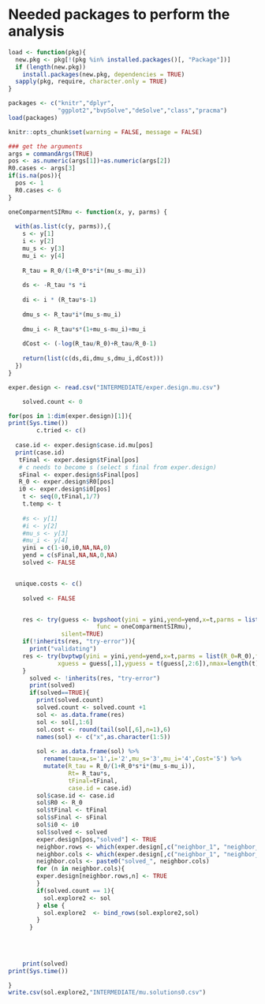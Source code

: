 
# Needed packages to perform the analysis
```r
load <- function(pkg){
  new.pkg <- pkg[!(pkg %in% installed.packages()[, "Package"])]
  if (length(new.pkg))
    install.packages(new.pkg, dependencies = TRUE)
  sapply(pkg, require, character.only = TRUE)
} 

packages <- c("knitr","dplyr",
              "ggplot2","bvpSolve","deSolve","class","pracma")
load(packages)
```

```r
knitr::opts_chunk$set(warning = FALSE, message = FALSE) 
```

```r
### get the arguments
args = commandArgs(TRUE)
pos <- as.numeric(args[1])+as.numeric(args[2])
R0.cases <- args[3]
if(is.na(pos)){
  pos <- 1
  R0.cases <- 6
}
```
        
   
```r
oneComparmentSIRmu <- function(x, y, parms) {
  
  with(as.list(c(y, parms)),{
    s <- y[1] 
    i <- y[2] 
    mu_s <- y[3]
    mu_i <- y[4]
    
    R_tau = R_0/(1+R_0*s*i*(mu_s-mu_i))
    
    ds <- -R_tau *s *i
    
    di <- i * (R_tau*s-1)
    
    dmu_s <- R_tau*i*(mu_s-mu_i)
    
    dmu_i <- R_tau*s*(1+mu_s-mu_i)+mu_i
    
    dCost <- (-log(R_tau/R_0)+R_tau/R_0-1)
    
    return(list(c(ds,di,dmu_s,dmu_i,dCost)))
  })
}
```



```r
exper.design <- read.csv("INTERMEDIATE/exper.design.mu.csv")
```
```r
    solved.count <- 0
```
```r
for(pos in 1:dim(exper.design)[1]){
print(Sys.time())
        c.tried <- c()
        
  case.id <- exper.design$case.id.mu[pos]
  print(case.id)
   tFinal <- exper.design$tFinal[pos]
   # c needs to become s (select s final from exper.design)
   sFinal <- exper.design$sFinal[pos]
   R_0 <- exper.design$R0[pos]
   i0 <- exper.design$i0[pos]
    t <- seq(0,tFinal,1/7)
    t.temp <- t
    
    #s <- y[1] 
    #i <- y[2] 
    #mu_s <- y[3]
    #mu_i <- y[4]
    yini = c(1-i0,i0,NA,NA,0)
    yend = c(sFinal,NA,NA,0,NA)
    solved <- FALSE


  unique.costs <- c()
 
    solved <- FALSE


    res <- try(guess <- bvpshoot(yini = yini,yend=yend,x=t,parms = list(R_0 = R_0),
                         func = oneComparmentSIRmu),
               silent=TRUE)
    if(!inherits(res, "try-error")){
      print("validating")
    res <- try(bvptwp(yini = yini,yend=yend,x=t,parms = list(R_0=R_0),func = oneComparmentSIRmu,
              xguess = guess[,1],yguess = t(guess[,2:6]),nmax=length(t)*5))
    }
      solved <- !inherits(res, "try-error")
      print(solved)
      if(solved==TRUE){
        print(solved.count)
        solved.count <- solved.count +1
        sol <- as.data.frame(res)
        sol <- sol[,1:6]
        sol.cost <- round(tail(sol[,6],n=1),6)
        names(sol) <- c("x",as.character(1:5))
        
        sol <- as.data.frame(sol) %>% 
          rename(tau=x,s='1',i='2',mu_s='3',mu_i='4',Cost='5') %>% 
          mutate(R_tau = R_0/(1+R_0*s*i*(mu_s-mu_i)),
                 Rt= R_tau*s,
                 tFinal=tFinal,
                 case.id = case.id)
        sol$case.id <- case.id
        sol$R0 <- R_0
        sol$tFinal <- tFinal
        sol$sFinal <- sFinal
        sol$i0 <- i0
        sol$solved <- solved
        exper.design[pos,"solved"] <- TRUE
        neighbor.rows <- which(exper.design[,c("neighbor_1", "neighbor_2","neighbor_3","neighbor_4")]==case.id,arr.ind=TRUE)[,1]
        neighbor.cols <- which(exper.design[,c("neighbor_1", "neighbor_2","neighbor_3","neighbor_4")]==case.id,arr.ind=TRUE)[,2]
        neighbor.cols <- paste0("solved_", neighbor.cols)
        for (n in neighbor.cols){
        exper.design[neighbor.rows,n] <- TRUE
        }
        if(solved.count == 1){
          sol.explore2 <- sol
        } else {
          sol.explore2  <- bind_rows(sol.explore2,sol)
        }
      }
 
    
          

    print(solved)
print(Sys.time())

}
write.csv(sol.explore2,"INTERMEDIATE/mu.solutions0.csv")
```


